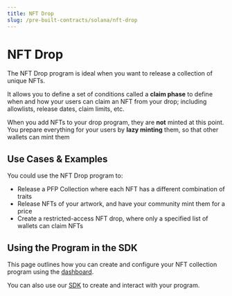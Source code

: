 ```yaml
---
title: NFT Drop
slug: /pre-built-contracts/solana/nft-drop
---
```



# NFT Drop

<div className="deployContractBtnContainer" style={{ marginTop: -70 }}>
  <DeployThisContractButton
    link={"https://nightly.web3sdks.com/programs"}
    contractType="solana-nft-drop"
    displayName="NFT Drop"
  />
</div>

<div className="heroGrid">
  <div>
    <p>
The NFT Drop program is ideal when you want to release a collection of unique NFTs.
    </p>

It allows you to define a set of conditions called a <b>claim phase</b> to define
when and how your users can claim an NFT from your drop;
including allowlists, release dates, claim limits, etc.

  </div>
  <div className="heroGridImageContainer">
    <YoutubeEmbed link={"https://www.youtube.com/embed/yX1kJNsY1fE"} />
  </div>
</div>

When you add NFTs to your drop program, they are **not** minted at this point.
You prepare everything for your users by **lazy minting** them, so that other wallets can mint them

## Use Cases & Examples

You could use the NFT Drop program to:

- Release a PFP Collection where each NFT has a different combination of traits
- Release NFTs of your artwork, and have your community mint them for a price
- Create a restricted-access NFT drop, where only a specified list of wallets can claim NFTs

<div className="row" style={{ marginBottom: 24 }}>
  <div className="col col--6" style={{ marginTop: 8 }}>
    <QuickstartCard
      name="Guide: Create An NFT Drop on Solana with the Dashboard"
      link="https://blog.web3sdks.com/guides/how-to-create-an-nft-collection-on-solana-without-code/"
      image="/assets/icons/education.png"
    />
  </div>
  <div className="col col--6" style={{ marginTop: 8 }}>
    <QuickstartCard
      name="Guide: Create An NFT Drop on Solana with the SDK"
      link="https://blog.web3sdks.com/guides/how-to-build-an-nft-drop-on-solana/"
      image="/assets/icons/education.png"
    />
  </div>
</div>

## Using the Program in the SDK

This page outlines how you can create and configure your NFT collection program using the [dashboard](https://web3sdks.com/dashboard).

You can also use our [SDK](/solana) to create and interact with your program.

<div className="row" style={{ marginBottom: 24 }}>
  <div className="col col--12" style={{ marginTop: 8 }}>
    <QuickstartCard
      name="Using the NFT Drop Program in the SDK"
      link="/solana/programs/nft-drops"
      image="/assets/icons/nft.png"
    />
  </div>
</div>
